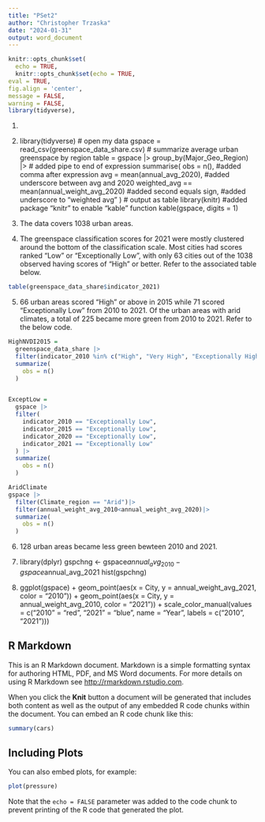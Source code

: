 ```yaml
---
title: "PSet2"
author: "Christopher Trzaska"
date: "2024-01-31"
output: word_document
---
```


```r
knitr::opts_chunk$set(
  echo = TRUE,
  knitr::opts_chunk$set(echo = TRUE,
eval = TRUE,
fig.align = 'center',
message = FALSE,
warning = FALSE,
library(tidyverse),


```
1.


2.
library(tidyverse)
# open my data
gspace = read_csv(greenspace_data_share.csv)
# summarize average urban greenspace by region
table =
  gspace |>
  group_by(Major_Geo_Region) |> # added pipe to end of expression
summarise(
  obs = n(), #added comma after expression
  avg = mean(annual_avg_2020), #added underscore between avg and 2020
  weighted_avg ==  mean(annual_weight_avg_2020) #added second equals sign, #added underscore to "weighted avg"
)
# output as table
library(knitr) #added package "knitr" to enable "kable" function
kable(gspace, digits = 1)

3. The data covers 1038 urban areas.

4. The greenspace classification scores for 2021 were mostly clustered around the bottom of the classification scale. Most cities had scores ranked "Low" or "Exceptionally Low", with only 63 cities out of the 1038 observed having scores of "High" or better. Refer to the associated table below. 
```r
table(greenspace_data_share$indicator_2021)
```

5. 66 urban areas scored "High" or above in 2015 while 71 scored "Exceptionally Low" from 2010 to 2021. Of the urban areas with arid climates, a total of 225 became more green from 2010 to 2021. Refer to the below code. 

```r
HighNVDI2015 = 
  greenspace_data_share |>
  filter(indicator_2010 %in% c("High", "Very High", "Exceptionally High")) |>
  summarize(
    obs = n()
  )


ExceptLow = 
  gspace |>
  filter(
    indicator_2010 == "Exceptionally Low",
    indicator_2015 == "Exceptionally Low",
    indicator_2020 == "Exceptionally Low",
    indicator_2021 == "Exceptionally Low"
  ) |>
  summarize(
    obs = n()
  )

AridClimate
gspace |>
  filter(Climate_region == "Arid")|>
  filter(annual_weight_avg_2010<annual_weight_avg_2020)|>
  summarize(
    obs = n()
  )
```
6. 128 urban areas became less green bewteen 2010 and 2021. 

7. 
library(dplyr)
gspchng <- gspace$annual_avg_2010-gspace$annual_avg_2021
hist(gspchng)

8.
ggplot(gspace) +
  geom_point(aes(x = City, y = annual_weight_avg_2021,
color = "2010")) +
  geom_point(aes(x = City, y = annual_weight_avg_2010,
color = "2021")) +
  scale_color_manual(values = c("2010" = "red", "2021" = "blue",
                                name = "Year",
                                labels = c("2010", "2021")))

## R Markdown

This is an R Markdown document. Markdown is a simple formatting syntax for authoring HTML, PDF, and MS Word documents. For more details on using R Markdown see <http://rmarkdown.rstudio.com>.

When you click the **Knit** button a document will be generated that includes both content as well as the output of any embedded R code chunks within the document. You can embed an R code chunk like this:

```r
summary(cars)
```

## Including Plots

You can also embed plots, for example:

```r
plot(pressure)
```

Note that the `echo = FALSE` parameter was added to the code chunk to prevent printing of the R code that generated the plot.
